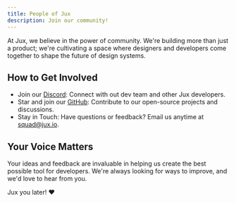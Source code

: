 ```yaml
---
title: People of Jux
description: Join our community!
---
```


At Jux, we believe in the power of community. We're building more than just a product; we're cultivating a space where designers and developers come together to shape the future of design systems.

## How to Get Involved

- Join our <a href="https://discord.gg/BSXsahmyVQ" target="_blank">Discord</a>: Connect with out dev team and other Jux developers.
- Star and join our <a href="https://github.com/jux-io/toolkit" target="_blank">GitHub</a>: Contribute to our open-source projects and discussions.
- Stay in Touch: Have questions or feedback? Email us anytime at [squad@jux.io](mailto:squad@jux.io).

## Your Voice Matters
Your ideas and feedback are invaluable in helping us create the best possible tool for developers. We're always looking for ways to improve, and we'd love to hear from you.

Jux you later! ❤️